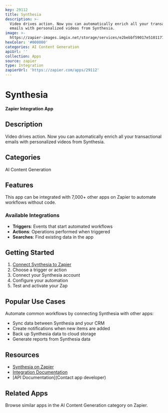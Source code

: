 ```yaml
---
key: 29112
title: Synthesia
description: >-
  Video drives action. Now you can automatically enrich all your transactional
  emails with personalized videos from Synthesia.
image: >-
  https://zapier-images.imgix.net/storage/services/e2bebbf59017e51011777b31ca4d166a.png?auto=format%2Ccompress&ixlib=python-3.0.0&q=50
hexColor: '#000000'
categories: AI Content Generation
apiUrl: ''
collection: Apps
source: zapier
type: Integration
zapierUrl: 'https://zapier.com/apps/29112'
---
```

# Synthesia

**Zapier Integration App**

## Description

Video drives action. Now you can automatically enrich all your transactional emails with personalized videos from Synthesia.

## Categories

AI Content Generation

## Features

This app can be integrated with 7,000+ other apps on Zapier to automate workflows without code.

### Available Integrations

- **Triggers**: Events that start automated workflows
- **Actions**: Operations performed when triggered
- **Searches**: Find existing data in the app

## Getting Started

1. [Connect Synthesia to Zapier](https://zapier.com/apps/29112)
2. Choose a trigger or action
3. Connect your Synthesia account
4. Configure your automation
5. Test and activate your Zap

## Popular Use Cases

Automate common workflows by connecting Synthesia with other apps:

- Sync data between Synthesia and your CRM
- Create notifications when new items are added
- Back up Synthesia data to cloud storage
- Generate reports from Synthesia data

## Resources

- [Synthesia on Zapier](https://zapier.com/apps/29112)
- [Integration Documentation](https://zapier.com/apps/29112/integrations)
- [API Documentation](Contact app developer)

## Related Apps

Browse similar apps in the AI Content Generation category on Zapier.
